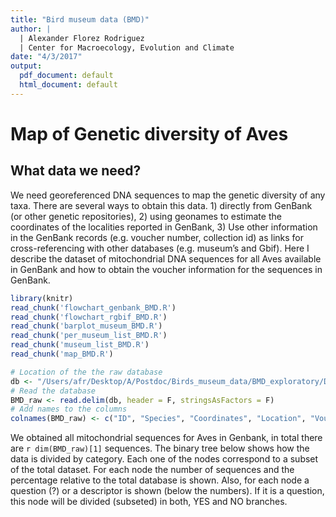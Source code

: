 ```yaml
---
title: "Bird museum data (BMD)"
author: |
  | Alexander Florez Rodriguez
  | Center for Macroecology, Evolution and Climate
date: "4/3/2017"
output:
  pdf_document: default
  html_document: default
---
```


# Map of Genetic diversity of Aves 
## What data we need?

We need georeferenced DNA sequences to map the genetic diversity of any taxa. There are several ways to obtain this data. 1) directly from GenBank (or other genetic repositories), 2) using geonames to estimate the coordinates of the localities reported in GenBank, 3) Use other information in the GenBank records (e.g. voucher number, collection id) as links for cross-referencing with other databases (e.g. museum's and Gbif). Here I describe the dataset of mitochondrial DNA sequences for all Aves available in GenBank and how to obtain the voucher information for the sequences in GenBank.

```r
library(knitr)
read_chunk('flowchart_genbank_BMD.R')
read_chunk('flowchart_rgbif_BMD.R')
read_chunk('barplot_museum_BMD.R')
read_chunk('per_museum_list_BMD.R')
read_chunk('museum_list_BMD.R')
read_chunk('map_BMD.R')
```
```r
# Location of the the raw database
db <- "/Users/afr/Desktop/A/Postdoc/Birds_museum_data/BMD_exploratory/Data/coordinates.temp"
# Read the database
BMD_raw <- read.delim(db, header = F, stringsAsFactors = F)
# Add names to the columns
colnames(BMD_raw) <- c("ID", "Species", "Coordinates", "Location", "Voucher","Isolate", "Haplotype")
```

We obtained all mitochondrial sequences for Aves in Genbank, in total there are `r dim(BMD_raw)[1]` sequences. The binary tree below shows how the data is divided by category. Each one of the nodes correspond to a subset of the total dataset. For each node the number of sequences and the percentage relative to the total database is shown. Also, for each node a question (?) or a descriptor is shown (below the numbers). If it is a question, this node will be divided (subseted) in both, YES and NO branches.

```r
```

```r
```

```r
```

```r
```

```r
```

```r
```

```r
```

```r
```

```r
```

```r
```